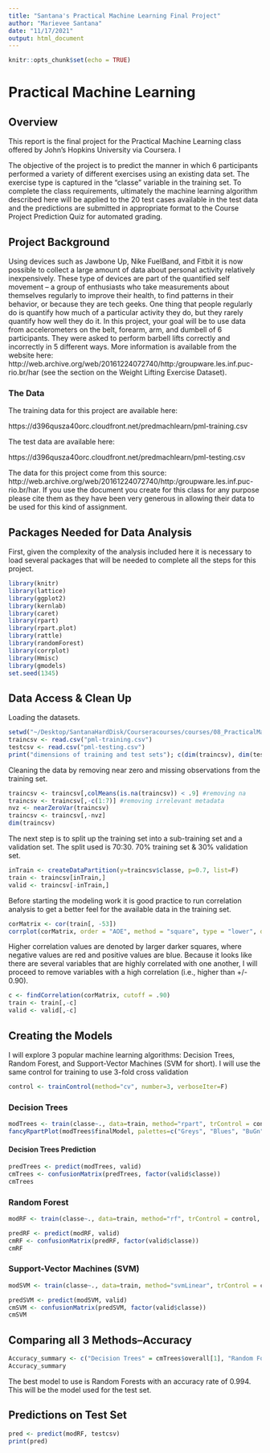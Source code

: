 ```yaml
---
title: "Santana's Practical Machine Learning Final Project"
author: "Marievee Santana"
date: "11/17/2021"
output: html_document
---
```


```r
knitr::opts_chunk$set(echo = TRUE)
```

# Practical Machine Learning

## Overview
This report is the final project for the Practical Machine Learning class offered by John's Hopkins University via Coursera. I

The objective of the project is to predict the manner in which 6 participants performed a variety of different exercises using an existing data set. The exercise type is captured in the “classe” variable in the training set. To complete the class requirements, ultimately the machine learning algorithm described here will be applied to the 20 test cases available in the test data and the predictions are submitted in appropriate format to the Course Project Prediction Quiz for automated grading.

## Project Background
Using devices such as Jawbone Up, Nike FuelBand, and Fitbit it is now possible to collect a large amount of data about personal activity relatively inexpensively. These type of devices are part of the quantified self movement – a group of enthusiasts who take measurements about themselves regularly to improve their health, to find patterns in their behavior, or because they are tech geeks. One thing that people regularly do is quantify how much of a particular activity they do, but they rarely quantify how well they do it. In this project, your goal will be to use data from accelerometers on the belt, forearm, arm, and dumbell of 6 participants. They were asked to perform barbell lifts correctly and incorrectly in 5 different ways. More information is available from the website here: http://web.archive.org/web/20161224072740/http:/groupware.les.inf.puc-rio.br/har (see the section on the Weight Lifting Exercise Dataset).

### The Data
The training data for this project are available here:

https://d396qusza40orc.cloudfront.net/predmachlearn/pml-training.csv

The test data are available here:

https://d396qusza40orc.cloudfront.net/predmachlearn/pml-testing.csv

The data for this project come from this source: http://web.archive.org/web/20161224072740/http:/groupware.les.inf.puc-rio.br/har. If you use the document you create for this class for any purpose please cite them as they have been very generous in allowing their data to be used for this kind of assignment.

## Packages Needed for Data Analysis
First, given the complexity of the analysis included here it is necessary to load several packages that will be needed to complete all the steps for this project.

```r
library(knitr)
library(lattice)
library(ggplot2)
library(kernlab)
library(caret)
library(rpart)
library(rpart.plot)
library(rattle)
library(randomForest)
library(corrplot)
library(Hmisc)
library(gmodels)
set.seed(1345)

```

## Data Access & Clean Up
Loading the datasets.
```r
setwd("~/Desktop/SantanaHardDisk/Courseracourses/courses/08_PracticalMachineLearning/FinalProject")
traincsv <- read.csv("pml-training.csv")
testcsv <- read.csv("pml-testing.csv")
print("dimensions of training and test sets"); c(dim(traincsv), dim(testcsv))
```

Cleaning the data by removing near zero and missing observations from the training set.
```r
traincsv <- traincsv[,colMeans(is.na(traincsv)) < .9] #removing na 
traincsv <- traincsv[,-c(1:7)] #removing irrelevant metadata
nvz <- nearZeroVar(traincsv)
traincsv <- traincsv[,-nvz]
dim(traincsv)
```

The next step is to split up the training set into a sub-training set and a validation set. The split used is 70:30. 70% training set & 30% validation set.

```r
inTrain <- createDataPartition(y=traincsv$classe, p=0.7, list=F)
train <- traincsv[inTrain,]
valid <- traincsv[-inTrain,]
```

Before starting the modeling work it is good practice to run correlation analysis to get a better feel for the available data in the training set.

```r
corMatrix <- cor(train[, -53])
corrplot(corMatrix, order = "AOE", method = "square", type = "lower", diag = FALSE, col= colorRampPalette(c("blue","white", "purple"))(15), tl.cex = 0.65, tl.col = rgb(0, 0, 0), win.asp=1)

```

Higher correlation values are denoted by larger darker squares, where negative values are red and positive values are blue. Because it looks like there are several variables that are highly correlated with one another, I will proceed to remove variables with a high correlation (i.e., higher than +/- 0.90).

```r
c <- findCorrelation(corMatrix, cutoff = .90)
train <- train[,-c]
valid <- valid[,-c]
```

## Creating the Models
I will explore 3 popular machine learning algorithms: Decision Trees, Random Forest, and Support-Vector Machines (SVM for short). I will use the same control for training to use 3-fold cross validation

```r
control <- trainControl(method="cv", number=3, verboseIter=F)
```

### Decision Trees
```r
modTrees <- train(classe~., data=train, method="rpart", trControl = control, tuneLength = 5)
fancyRpartPlot(modTrees$finalModel, palettes=c("Greys", "Blues", "BuGn", "Greens", "GnBu"))

```

#### Decision Trees Prediction
```r
predTrees <- predict(modTrees, valid)
cmTrees <- confusionMatrix(predTrees, factor(valid$classe))
cmTrees
```

### Random Forest
```r
modRF <- train(classe~., data=train, method="rf", trControl = control, tuneLength = 5)

predRF <- predict(modRF, valid)
cmRF <- confusionMatrix(predRF, factor(valid$classe))
cmRF
```

### Support-Vector Machines (SVM)
```r
modSVM <- train(classe~., data=train, method="svmLinear", trControl = control, tuneLength = 5, verbose = F)

predSVM <- predict(modSVM, valid)
cmSVM <- confusionMatrix(predSVM, factor(valid$classe))
cmSVM
```

## Comparing all 3 Methods--Accuracy

```r
Accuracy_summary <- c("Decision Trees" = cmTrees$overall[1], "Random Forests" = cmRF$overall[1], "SVM" = cmSVM$overall[1])
Accuracy_summary
```

The best model to use is Random Forests with an accuracy rate of 0.994. This will be the model used for the test set.

## Predictions on Test Set

```r
pred <- predict(modRF, testcsv)
print(pred)
```


